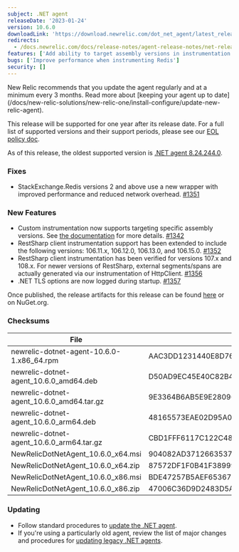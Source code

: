```yaml
---
subject: .NET agent
releaseDate: '2023-01-24'
version: 10.6.0
downloadLink: 'https://download.newrelic.com/dot_net_agent/latest_release'
redirects:
  - /docs.newrelic.com/docs/release-notes/agent-release-notes/net-release-notes/net-agent-1060
features: ['Add ability to target assembly versions in instrumentation', 'Add missing instrumentation for some versions of RestSharp', 'Log current TLS options during startup']
bugs: ['Improve performance when instrumenting Redis']
security: []
---
```


<Callout variant="important">
  New Relic recommends that you update the agent regularly and at a minimum every 3 months. Read more about [keeping your agent up to date](/docs/new-relic-solutions/new-relic-one/install-configure/update-new-relic-agent).

  This release will be supported for one year after its release date. For a full list of supported versions and their support periods, please see our [EOL policy doc](/docs/apm/agents/net-agent/getting-started/net-agent-eol-policy).

  As of this release, the oldest supported version is [.NET agent 8.24.244.0](/docs/release-notes/agent-release-notes/net-release-notes/agent-8242440).
</Callout>

### Fixes

* StackExchange.Redis versions 2 and above use a new wrapper with improved performance and reduced network overhead. [#1351](https://github.com/newrelic/newrelic-dotnet-agent/pull/1351)

### New Features

* Custom instrumentation now supports targeting specific assembly versions. See [the documentation](https://docs.newrelic.com/docs/apm/agents/net-agent/custom-instrumentation/add-detail-transactions-xml-net/#procedures)  for more details. [#1342](https://github.com/newrelic/newrelic-dotnet-agent/pull/1342)
* RestSharp client instrumentation support has been extended to include the following versions: 106.11.x, 106.12.0, 106.13.0, and 106.15.0. [#1352](https://github.com/newrelic/newrelic-dotnet-agent/pull/1352)
* RestSharp client instrumentation has been verified for versions 107.x and 108.x. For newer versions of RestSharp, external segments/spans are actually generated via our instrumentation of HttpClient. [#1356](https://github.com/newrelic/newrelic-dotnet-agent/pull/1356)
* .NET TLS options are now logged during startup. [#1357](https://github.com/newrelic/newrelic-dotnet-agent/pull/1357)

Once published, the release artifacts for this release can be found [here](https://download.newrelic.com/dot_net_agent/latest_release/) or on NuGet.org.

### Checksums

| File                                      | SHA - 256  Hash                                                  |
| ----------------------------------------- | ---------------------------------------------------------------- |
| newrelic-dotnet-agent-10.6.0-1.x86_64.rpm | AAC3DD1231440E8D763BD1DF321AEAD8F4839F64CB1F9571270B9FFCC5C44AE2 |
| newrelic-dotnet-agent_10.6.0_amd64.deb    | D50AD9EC45E40C82B410B8D46742375CCEB406018A5D1BC2B0F742F2AAD61836 |
| newrelic-dotnet-agent_10.6.0_amd64.tar.gz | 9E3364B6AB5E9E28096AE58D8B25B0FCB7D71FFAAE18F2F119D5173212184A4B |
| newrelic-dotnet-agent_10.6.0_arm64.deb    | 48165573EAE02D95A0B32EA044D7F9CF01A8BDBAD71F3B1A957D15D8D479BFE2 |
| newrelic-dotnet-agent_10.6.0_arm64.tar.gz | CBD1FFF6117C122C48502A5CCB7C15D8175FF533213C56F193FCC57BC32AEE9A |
| NewRelicDotNetAgent_10.6.0_x64.msi        | 904082AD371266353719FE331AB8013008DE71AD15A587974C09CAFD62591DA9 |
| NewRelicDotNetAgent_10.6.0_x64.zip        | 87572DF1F0B41F38999F630C812B51F054A6DB6B31194829647FDF44C9A3C395 |
| NewRelicDotNetAgent_10.6.0_x86.msi        | BDE47257B5AEF653671269724D8F781D9242538DB5A0CEEC540C603021892B06 |
| NewRelicDotNetAgent_10.6.0_x86.zip        | 47006C36D9D2483D5A9497DC500078B077076B61EAFCC9219D6EFE4C8179D518 |

### Updating

* Follow standard procedures to [update the .NET agent](/docs/agents/net-agent/installation-configuration/update-net-agent).
* If you're using a particularly old agent, review the list of major changes and procedures for [updating legacy .NET agents](/docs/agents/net-agent/troubleshooting/upgrade-legacy-net-agents).

